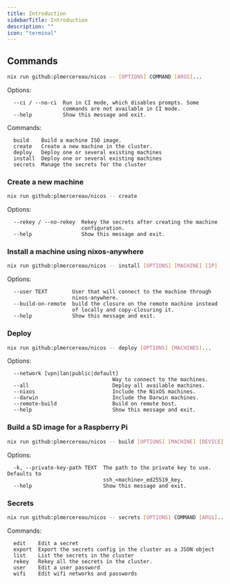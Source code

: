 ```yaml
---
title: Introduction
sidebarTitle: Introduction
description: ""
icon: "terminal"
---
```


## Commands

```sh
nix run github:plmercereau/nicos -- [OPTIONS] COMMAND [ARGS]...
```

Options:

```
  --ci / --no-ci  Run in CI mode, which disables prompts. Some
                  commands are not available in CI mode.
  --help          Show this message and exit.
```

Commands:

```
  build    Build a machine ISO image.
  create   Create a new machine in the cluster.
  deploy   Deploy one or several existing machines
  install  Deploy one or several existing machines
  secrets  Manage the secrets for the cluster
```

### Create a new machine

```sh
nix run github:plmercereau/nicos -- create
```

Options:

```
  --rekey / --no-rekey  Rekey the secrets after creating the machine
                        configuration.
  --help                Show this message and exit.
```

### Install a machine using nixos-anywhere

```sh
nix run github:plmercereau/nicos -- install [OPTIONS] [MACHINE] [IP]
```

Options:

```
  --user TEXT        User that will connect to the machine through
                     nixos-anywhere.
  --build-on-remote  build the closure on the remote machine instead
                     of locally and copy-closuring it.
  --help             Show this message and exit.
```

### Deploy

```sh
nix run github:plmercereau/nicos -- deploy [OPTIONS] [MACHINES]...
```

Options:

```
  --network [vpn|lan|public|default]
                                  Way to connect to the machines.
  --all                           Deploy all available machines.
  --nixos                         Include the NixOS machines.
  --darwin                        Include the Darwin machines.
  --remote-build                  Build on remote host.
  --help                          Show this message and exit.
```

### Build a SD image for a Raspberry Pi

```sh
nix run github:plmercereau/nicos -- build [OPTIONS] [MACHINE] [DEVICE]
```

Options:

```
  -k, --private-key-path TEXT  The path to the private key to use. Defaults to
                               ssh_<machine>_ed25519_key.
  --help                       Show this message and exit.
```

### Secrets

```sh
nix run github:plmercereau/nicos -- secrets [OPTIONS] COMMAND [ARGS]...
```

Commands:

```
  edit    Edit a secret
  export  Export the secrets config in the cluster as a JSON object
  list    List the secrets in the cluster
  rekey   Rekey all the secrets in the cluster.
  user    Edit a user password
  wifi    Edit wifi networks and passwords
```
